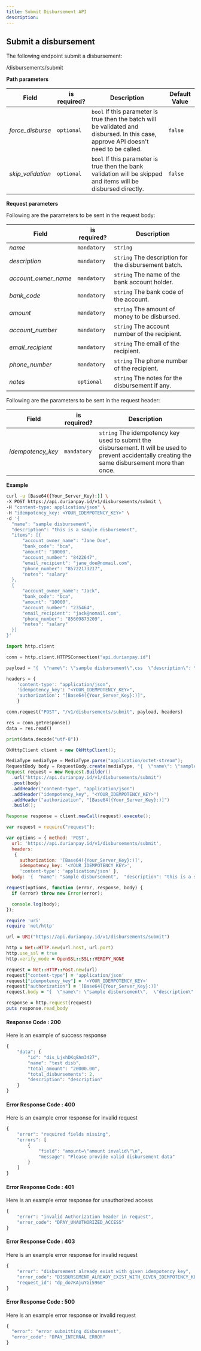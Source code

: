 ```yaml
---
title: Submit Disbursement API
description:
---
```


<div class = 'right-component'></div>

<div class = 'left-side'>


## Submit a disbursement
The following endpoint submit a disbursement:

<url post = ""><div class = "ib">/disbursements/submit</div></url>

</div>

<div class = 'full-side'>

<div class = 'left-side'>

**Path parameters**

| Field |	is required? |	Description |	Default Value |
| ----- | -------------- | -------------- | ------------------ |
| _force_disburse_ |	`optional` |	`bool` If this parameter is true then the batch will be validated and disbursed. In this case, approve API doesn't need to be called. |	`false` |
| _skip_validation_ |	`optional` |	`bool` If this parameter is true then the bank validation will be skipped and items will be disbursed directly. |	`false` |

**Request parameters**

Following are the parameters to be sent in the request body:

| Field |	is required? |	Description |
| ------ | -------------- | ----------- |
| _name_ |	`mandatory` |	`string` | The name given for the disbursement batch to be submitted. |
| _description_ |	`mandatory` |	`string` The description for the disbursement batch. |
| _account_owner_name_ |	`mandatory` |	`string` The name of the bank account holder. |
| _bank_code_ |	`mandatory` |	`string` The bank code of the account. |
| _amount_ |	`mandatory` |	`string` The amount of money to be disbursed. |
| _account_number_ |	`mandatory` |	`string` The account number of the recipient. |
| _email_recipient_ |	`mandatory` |	`string` The email of the recipient. |
| _phone_number_ |	`mandatory` | `string` The phone number of the recipient. |
| _notes_ |	`optional` |	`string` The notes for the disbursement if any. |

Following are the parameters to be sent in the request header:

| Field |	is required? |	Description |
| ----- | --------------- | ----------- |
| _idempotency_key_ |	`mandatory` |	`string` The idempotency key used to submit the disbursement. It will be used to prevent accidentally creating the same disbursement more than once. |

</div>

<div class = 'right-code'>

**Example**

<MultiCodeBlock>

```bash
curl -u [Base64({Your_Server_Key}:)] \
-X POST https://api.durianpay.id/v1/disbursements/submit \
-H "content-type: application/json" \
-H "idempotency_key: <YOUR_IDEMPOTENCY_KEY>" \
-d '{
  "name": "sample disbursement",
  "description": "this is a sample disbursement",
  "items": [{
      "account_owner_name": "Jane Doe",
      "bank_code": "bca",
      "amount": "10000",
      "account_number": "8422647",
      "email_recipient": "jane_doe@nomail.com",
      "phone_number": "85722173217",
      "notes": "salary"
  },
  {
      "account_owner_name": "Jack",
      "bank_code": "bca",
      "amount": "10000",
      "account_number": "235464",
      "email_recipient": "jack@nomail.com",
      "phone_number": "85609873209",
      "notes": "salary"
  }]
}'
```

```python
import http.client

conn = http.client.HTTPSConnection("api.durianpay.id")

payload = "{  \"name\": \"sample disbursement\",css  \"description\": \"this is a sample disbursement\",  \"items\": [{      \"account_owner_name\": \"Jane Doe\",      \"bank_code\": \"bca\",      \"amount\": \"10000\",      \"account_number\": \"8422647\",      \"email_recipient\": \"jane_doe@nomail.com\",      \"phone_number\": \"85722173217\",      \"notes\": \"salary\"  },  {      \"account_owner_name\": \"Jack\",      \"bank_code\": \"bca\",      \"amount\": \"10000\",      \"account_number\": \"235464\",      \"email_recipient\": \"jack@nomail.com\",      \"phone_number\": \"85609873209\",      \"notes\": \"salary\"  }]}"

headers = {
    'content-type': "application/json",
    'idempotency_key': "<YOUR_IDEMPOTENCY_KEY>",
    'authorization': "[Base64({Your_Server_Key}:)]",
    }

conn.request("POST", "/v1/disbursements/submit", payload, headers)

res = conn.getresponse()
data = res.read()

print(data.decode("utf-8"))
```

```java
OkHttpClient client = new OkHttpClient();

MediaType mediaType = MediaType.parse("application/octet-stream");
RequestBody body = RequestBody.create(mediaType, "{  \"name\": \"sample disbursement\",  \"description\": \"this is a sample disbursement\",  \"items\": [{      \"account_owner_name\": \"Jane Doe\",      \"bank_code\": \"bca\",      \"amount\": \"10000\",      \"account_number\": \"8422647\",      \"email_recipient\": \"jane_doe@nomail.com\",      \"phone_number\": \"85722173217\",      \"notes\": \"salary\"  },  {      \"account_owner_name\": \"Jack\",      \"bank_code\": \"bca\",      \"amount\": \"10000\",      \"account_number\": \"235464\",      \"email_recipient\": \"jack@nomail.com\",      \"phone_number\": \"85609873209\",      \"notes\": \"salary\"  }]}");
Request request = new Request.Builder()
  .url("https://api.durianpay.id/v1/disbursements/submit")
  .post(body)
  .addHeader("content-type", "application/json")
  .addHeader("idempotency_key", "<YOUR_IDEMPOTENCY_KEY>")
  .addHeader("authorization", "[Base64({Your_Server_Key}:)]")
  .build();

Response response = client.newCall(request).execute();
```

```js
var request = require("request");

var options = { method: 'POST',
  url: 'https://api.durianpay.id/v1/disbursements/submit',
  headers: 
   { 
     authorization: '[Base64({Your_Server_Key}:)]',
     idempotency_key: '<YOUR_IDEMPOTENCY_KEY>',
     'content-type': 'application/json' },
  body: '{  "name": "sample disbursement",  "description": "this is a sample disbursement",  "items": [{      "account_owner_name": "Jane Doe",      "bank_code": "bca",      "amount": "10000",      "account_number": "8422647",      "email_recipient": "jane_doe@nomail.com",      "phone_number": "85722173217",      "notes": "salary"  },  {      "account_owner_name": "Jack",      "bank_code": "bca",      "amount": "10000",      "account_number": "235464",      "email_recipient": "jack@nomail.com",      "phone_number": "85609873209",      "notes": "salary"  }]}' };

request(options, function (error, response, body) {
  if (error) throw new Error(error);

  console.log(body);
});

```

```ruby
require 'uri'
require 'net/http'

url = URI("https://api.durianpay.id/v1/disbursements/submit")

http = Net::HTTP.new(url.host, url.port)
http.use_ssl = true
http.verify_mode = OpenSSL::SSL::VERIFY_NONE

request = Net::HTTP::Post.new(url)
request["content-type"] = 'application/json'
request["idempotency_key"] = '<YOUR_IDEMPOTENCY_KEY>'
request["authorization"] = '[Base64({Your_Server_Key}:)]'
request.body = "{  \"name\": \"sample disbursement\",  \"description\": \"this is a sample disbursement\",  \"items\": [{      \"account_owner_name\": \"Jane Doe\",      \"bank_code\": \"bca\",      \"amount\": \"10000\",      \"account_number\": \"8422647\",      \"email_recipient\": \"jane_doe@nomail.com\",      \"phone_number\": \"85722173217\",      \"notes\": \"salary\"  },  {      \"account_owner_name\": \"Jack\",      \"bank_code\": \"bca\",      \"amount\": \"10000\",      \"account_number\": \"235464\",      \"email_recipient\": \"jack@nomail.com\",      \"phone_number\": \"85609873209\",      \"notes\": \"salary\"  }]}"

response = http.request(request)
puts response.read_body
```

</MultiCodeBlock>

</div>

</div>

<div class = 'right-code ml-60'>

#### Response Code : 200 
Here is an example of success response

```js
{
    "data": {
        "id": "dis_LjxhDKq8Am3427",
        "name": "test disb",
        "total_amount": "20000.00",
        "total_disbursements": 2,
        "description": "description"
    }
}
```

#### Error Response Code : 400
Here is an example error response for invalid request

```js
{
    "error": "required fields missing",
    "errors": [
        {
            "field": "amount=\"amount invalid\"\n",
            "message": "Please provide valid disbursement data"
        }
    ]
}
```

#### Error Response Code : 401
Here is an example error response for unauthorized access

```js
{
    "error": "invalid Authorization header in request",
    "error_code": "DPAY_UNAUTHORIZED_ACCESS"
}
```

#### Error Response Code : 403
Here is an example error response for invalid request

```js
{
    "error": "disbursement already exist with given idempotency key",
    "error_code": "DISBURSEMENT_ALREADY_EXIST_WITH_GIVEN_IDEMPOTENCY_KEY",
    "request_id": "dp_do7KAjuYGi5960"
}
```

#### Error Response Code : 500
Here is an example error response or invalid request

```js
{
  "error": "error submitting disbursement",
  "error_code": "DPAY_INTERNAL ERROR"
}
```

</div>